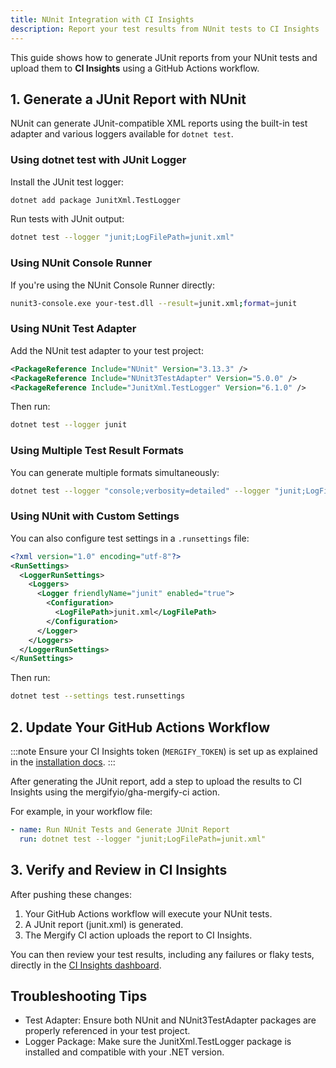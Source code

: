 ```yaml
---
title: NUnit Integration with CI Insights
description: Report your test results from NUnit tests to CI Insights
---
```



This guide shows how to generate JUnit reports from your NUnit tests and upload
them to **CI Insights** using a GitHub Actions workflow.

## 1. Generate a JUnit Report with NUnit

NUnit can generate JUnit-compatible XML reports using the built-in test adapter
and various loggers available for `dotnet test`.

### Using dotnet test with JUnit Logger

Install the JUnit test logger:

```bash
dotnet add package JunitXml.TestLogger
```

Run tests with JUnit output:

```bash
dotnet test --logger "junit;LogFilePath=junit.xml"
```

### Using NUnit Console Runner

If you're using the NUnit Console Runner directly:

```bash
nunit3-console.exe your-test.dll --result=junit.xml;format=junit
```

### Using NUnit Test Adapter

Add the NUnit test adapter to your test project:

```xml
<PackageReference Include="NUnit" Version="3.13.3" />
<PackageReference Include="NUnit3TestAdapter" Version="5.0.0" />
<PackageReference Include="JunitXml.TestLogger" Version="6.1.0" />
```

Then run:

```bash
dotnet test --logger junit
```

### Using Multiple Test Result Formats

You can generate multiple formats simultaneously:

```bash
dotnet test --logger "console;verbosity=detailed" --logger "junit;LogFilePath=junit.xml" --logger "trx;LogFileName=results.trx"
```

### Using NUnit with Custom Settings

You can also configure test settings in a `.runsettings` file:

```xml
<?xml version="1.0" encoding="utf-8"?>
<RunSettings>
  <LoggerRunSettings>
    <Loggers>
      <Logger friendlyName="junit" enabled="true">
        <Configuration>
          <LogFilePath>junit.xml</LogFilePath>
        </Configuration>
      </Logger>
    </Loggers>
  </LoggerRunSettings>
</RunSettings>
```

Then run:

```bash
dotnet test --settings test.runsettings
```

## 2. Update Your GitHub Actions Workflow

:::note
Ensure your CI Insights token (`MERGIFY_TOKEN`) is set up as explained in the [installation
docs](/ci-insights#enabling-ci-insights-for-github).
:::

After generating the JUnit report, add a step to upload the results to CI
Insights using the mergifyio/gha-mergify-ci action.

For example, in your workflow file:

```yaml
- name: Run NUnit Tests and Generate JUnit Report
  run: dotnet test --logger "junit;LogFilePath=junit.xml"
```

<MergifyCIUploadStep reportPath="junit.xml" />
<MergifyCIUploadStepMatrix reportPath="junit.xml" />

## 3. Verify and Review in CI Insights

After pushing these changes:

1. Your GitHub Actions workflow will execute your NUnit tests.
2. A JUnit report (junit.xml) is generated.
3. The Mergify CI action uploads the report to CI Insights.

You can then review your test results, including any failures or flaky tests,
directly in the [CI Insights
dashboard](https://dashboard.mergify.com/ci-insights/jobs).

## Troubleshooting Tips

<ul>
  <li>Test Adapter: Ensure both NUnit and NUnit3TestAdapter packages are properly referenced in your test project.</li>
  <li>Logger Package: Make sure the JunitXml.TestLogger package is installed and compatible with your .NET version.</li>

  <CommonTroubleshootingTips />
</ul>
